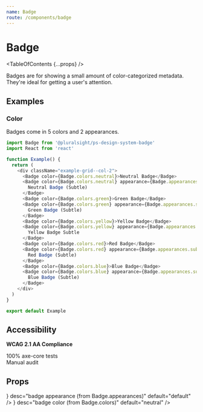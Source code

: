 ```yaml
---
name: Badge
route: /components/badge
---
```



# Badge

<TableOfContents {...props} />

<Intro>Badges are for showing a small amount of color-categorized metadata. They're ideal for getting a user's attention.</Intro>

<Usage
  figmaUrl="https://www.figma.com/file/YsTklBecdddy9RZ3HXddIseD/?node-id=10241%3A5"
  install="npm install @pluralsight/ps-design-system-badge"
  import="import Badge from '@pluralsight/ps-design-system-badge'"
  packageName="badge"
  version={props.version}
/>

## Examples

### Color

Badges come in 5 colors and 2 appearances.

```typescript
import Badge from '@pluralsight/ps-design-system-badge'
import React from 'react'

function Example() {
  return (
    <div className="example-grid--col-2">
      <Badge color={Badge.colors.neutral}>Neutral Badge</Badge>
      <Badge color={Badge.colors.neutral} appearance={Badge.appearances.subtle}>
        Neutral Badge (Subtle)
      </Badge>
      <Badge color={Badge.colors.green}>Green Badge</Badge>
      <Badge color={Badge.colors.green} appearance={Badge.appearances.subtle}>
        Green Badge (Subtle)
      </Badge>
      <Badge color={Badge.colors.yellow}>Yellow Badge</Badge>
      <Badge color={Badge.colors.yellow} appearance={Badge.appearances.subtle}>
        Yellow Badge Subtle
      </Badge>
      <Badge color={Badge.colors.red}>Red Badge</Badge>
      <Badge color={Badge.colors.red} appearance={Badge.appearances.subtle}>
        Red Badge (Subtle)
      </Badge>
      <Badge color={Badge.colors.blue}>Blue Badge</Badge>
      <Badge color={Badge.colors.blue} appearance={Badge.appearances.subtle}>
        Blue Badge (Subtle)
      </Badge>
    </div>
  )
}

export default Example
```

## Accessibility

**WCAG 2.1 AA Compliance**

<CheckCircleFilledIcon color="green" size="xSmall" /> 100% axe-core tests
<br />
<WarningFilledIcon color="red" size="xSmall" /> Manual audit

## Props

<TypesTable>
  <TypesProp
    name="appearance"
    type={<TypesEnum enum={Badge.appearances} />}
    desc="badge appearance (from Badge.appearances)"
    default="default"
  />
  <TypesProp
    name="color"
    type={<TypesEnum enum={Badge.colors} />}
    desc="badge color (from Badge.colors)"
    default="neutral"
  />
</TypesTable>
